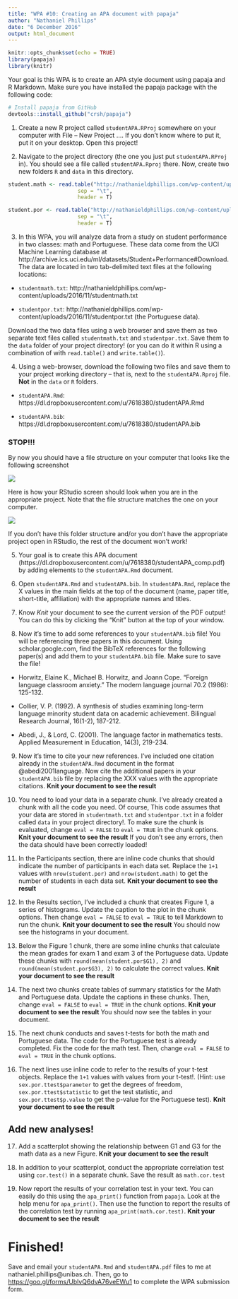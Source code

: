 ```yaml
---
title: "WPA #10: Creating an APA document with papaja"
author: "Nathaniel Phillips"
date: "6 December 2016"
output: html_document
---
```


```r
knitr::opts_chunk$set(echo = TRUE)
library(papaja)
library(knitr)
```

Your goal is this WPA is to create an APA style document using papaja and R Markdown. Make sure you have installed the papaja package with the following code:

```r
# Install papaja from GitHub
devtools::install_github("crsh/papaja")
```


1. Create a new R project called `studentAPA.RProj` somewhere on your computer with File -- New Project .... If you don't know where to put it, put it on your desktop. Open this project!

2. Navigate to the project directory (the one you just put `studentAPA.RProj` in). You should see a file called `studentAPA.Rproj` there. Now, create two new folders `R` and `data` in this directory.

```r
student.math <- read.table("http://nathanieldphillips.com/wp-content/uploads/2016/11/studentmath.txt",
                      sep = "\t",
                      header = T)

student.por <- read.table("http://nathanieldphillips.com/wp-content/uploads/2016/11/studentpor.txt",
                      sep = "\t",
                      header = T)
```

3. In this WPA, you will analyze data from a study on student performance in two classes: math and Portuguese. These data come from the UCI Machine Learning database at http://archive.ics.uci.edu/ml/datasets/Student+Performance#Download. The data are located in two tab-delimited text files at the following locations:

- `studentmath.txt`: http://nathanieldphillips.com/wp-content/uploads/2016/11/studentmath.txt

- `studentpor.txt`: http://nathanieldphillips.com/wp-content/uploads/2016/11/studentpor.txt (the Portuguese data). 

Download the two data files using a web browser and save them as two separate text files called `studentmath.txt` and `studentpor.txt`. Save them to the `data` folder of your project directory! (or you can do it within R using a combination of with `read.table()` and `write.table()`).


4. Using a web-browser, download the following two files and save them to your project working directory -- that is, next to the `studentAPA.Rproj` file. **Not** in the `data` or `R` folders.

- `studentAPA.Rmd`: https://dl.dropboxusercontent.com/u/7618380/studentAPA.Rmd

- `studentAPA.bib`: https://dl.dropboxusercontent.com/u/7618380/studentAPA.bib


### STOP!!!

By now you should have a file structure on your computer that looks like the following screenshot

![](https://dl.dropboxusercontent.com/u/7618380/Screen%20Shot%202016-12-07%20at%2010.48.56.png)

Here is how your RStudio screen should look when you are in the appropriate project. Note that the file structure matches the one on your computer.

![](https://dl.dropboxusercontent.com/u/7618380/Screen%20Shot%202016-12-07%20at%2011.05.44.png)

If you don't have this folder structure and/or you don't have the appropriate project open in RStudio, the rest of the document won't work!

5. Your goal is to create this APA document (https://dl.dropboxusercontent.com/u/7618380/studentAPA_comp.pdf) by adding elements to the `studentAPA.Rmd` document. 

6. Open `studentAPA.Rmd` and `studentAPA.bib`. In `studentAPA.Rmd`, replace the X values in the main fields at the top of the document (name, paper title, short-title, affiliation) with the appropriate names and titles.

7. Know *Knit* your document to see the current version of the PDF output! You can do this by clicking the "Knit" button at the top of your window.

8. Now it's time to add some references to your `studentAPA.bib` file! You will be referencing three papers in this document. Using scholar.google.com, find the BibTeX references for the following paper(s) and add them to your `studentAPA.bib` file. Make sure to save the file!

- Horwitz, Elaine K., Michael B. Horwitz, and Joann Cope. "Foreign language classroom anxiety." The modern language journal 70.2 (1986): 125-132.

- Collier, V. P. (1992). A synthesis of studies examining long-term language minority student data on academic achievement. Bilingual Research Journal, 16(1-2), 187-212.

- Abedi, J., & Lord, C. (2001). The language factor in mathematics tests. Applied Measurement in Education, 14(3), 219-234.

9. Now it's time to cite your new references. I've included one citation already in the `studentAPA.Rmd` document in the format \@abedi2001language. Now cite the additional papers in your `studentAPA.bib` file by replacing the XXX values with the appropriate citations. **Knit your document to see the result**

10. You need to load your data in a separate chunk. I've already created a chunk with all the code you need. Of course, This code assumes that your data are stored in `studentmath.txt` and `studentpor.txt` in a folder called `data` in your project directory!. To make sure the chunk is evaluated, change `eval = FALSE` to `eval = TRUE` in the chunk options. **Knit your document to see the result** If you don't see any errors, then the data should have been correctly loaded!

11. In the Participants section, there are inline code chunks that should indicate the number of participants in each data set. Replace the `1+1` values with `nrow(student.por)` and `nrow(student.math)` to get the number of students in each data set. **Knit your document to see the result**

12. In the Results section, I've included a chunk that creates Figure 1, a series of histograms. Update the caption to the plot in the chunk options. Then change `eval = FALSE` to `eval = TRUE` to tell Markdown to run the chunk. **Knit your document to see the result** You should now see the histograms in your document.

13. Below the Figure 1 chunk, there are some inline chunks that calculate the mean grades for exam 1 and exam 3 of the Portuguese data. Update these chunks with `round(mean(student.por$G1), 2)` and `round(mean(student.por$G3), 2)` to calculate the correct values. **Knit your document to see the result**

14. The next two chunks create tables of summary statistics for the Math and Portuguese data. Update the captions in these chunks. Then, change `eval = FALSE` to `eval = TRUE` in the chunk options. **Knit your document to see the result** You should now see the tables in your document.

15. The next chunk conducts and saves t-tests for both the math and Portuguese data. The code for the Portuguese test is already completed. Fix the code for the math test. Then, change `eval = FALSE` to `eval = TRUE` in the chunk options.

16. The next lines use inline code to refer to the results of your t-test objects. Replace the `1+1` values with values from your t-test!. (Hint: use `sex.por.ttest$parameter` to get the degrees of freedom, `sex.por.ttest$statistic` to get the test statistic, and `sex.por.ttest$p.value` to get the p-value for the Portuguese test).  **Knit your document to see the result**

## Add new analyses!

17. Add a scatterplot showing the relationship between G1 and G3 for the math data as a new Figure. **Knit your document to see the result**

18. In addition to your scatterplot, conduct the appropriate correlation test using `cor.test()` in a separate chunk. Save the result as `math.cor.test`

19. Now report the results of your correlation test in your text. You can easily do this using the `apa_print()` function from `papaja`. Look at the help menu for `apa_print()`. Then use the function to report the results of the correlation test by running `apa_print(math.cor.test)`. **Knit your document to see the result**

# Finished!

Save and email your `studentAPA.Rmd` and `studentAPA.pdf` files to me at nathaniel.phillips@unibas.ch. Then, go to [https://goo.gl/forms/UblvQ6dvA76veEWu1](https://goo.gl/forms/UblvQ6dvA76veEWu1) to complete the WPA submission form.


